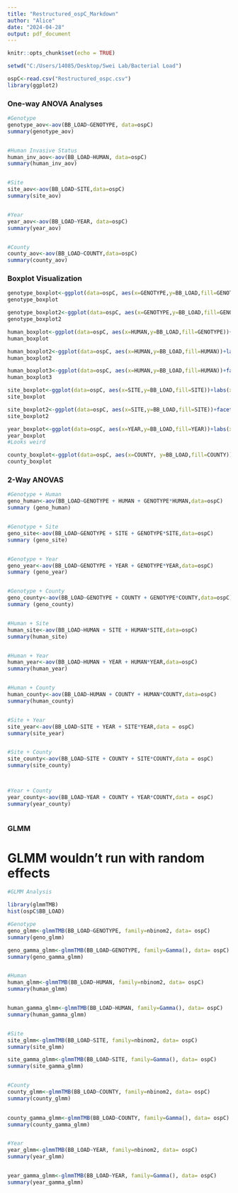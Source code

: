 ```yaml
---
title: "Restructured_ospC_Markdown"
author: "Alice"
date: "2024-04-28"
output: pdf_document
---
```


```r
knitr::opts_chunk$set(echo = TRUE)
```



```r
setwd("C:/Users/14085/Desktop/Swei Lab/Bacterial Load")

ospC<-read.csv("Restructured_ospc.csv")
library(ggplot2)
```


### One-way ANOVA Analyses
```r
#Genotype
genotype_aov<-aov(BB_LOAD~GENOTYPE, data=ospC)
summary(genotype_aov)


#Human Invasive Status
human_inv_aov<-aov(BB_LOAD~HUMAN, data=ospC)
summary(human_inv_aov)


#Site
site_aov<-aov(BB_LOAD~SITE,data=ospC)
summary(site_aov)


#Year
year_aov<-aov(BB_LOAD~YEAR, data=ospC)
summary(year_aov)


#County
county_aov<-aov(BB_LOAD~COUNTY,data=ospC)
summary(county_aov)

```

### Boxplot Visualization
```r
genotype_boxplot<-ggplot(data=ospC, aes(x=GENOTYPE,y=BB_LOAD,fill=GENOTYPE))+labs(x="ospC Genotype",y="Bacterial Load", title="Bacterial Load Based on ospC Genotype")+geom_boxplot()+theme_classic()
genotype_boxplot

genotype_boxplot2<-ggplot(data=ospC, aes(x=GENOTYPE,y=BB_LOAD,fill=GENOTYPE))+facet_wrap(~SITE)+labs(x="ospC Genotype",y="Bacterial Load", title="Bacterial Load Based on ospC Genotype")+geom_boxplot()+theme_classic()
genotype_boxplot2

human_boxplot<-ggplot(data=ospC, aes(x=HUMAN,y=BB_LOAD,fill=GENOTYPE))+labs(x="Human Invasive Status",y="Bacterial Load", title="Bacterial Load Based on Human Invasive Status")+geom_boxplot()+theme_classic()
human_boxplot

human_boxplot2<-ggplot(data=ospC, aes(x=HUMAN,y=BB_LOAD,fill=HUMAN))+labs(x="Human Invasive Status",y="Bacterial Load", title="Bacterial Load Based on Human Invasive Status")+geom_boxplot()+theme_classic()
human_boxplot2

human_boxplot3<-ggplot(data=ospC, aes(x=HUMAN,y=BB_LOAD,fill=HUMAN))+facet_wrap(~SITE)+labs(x="Human Invasive Status",y="Bacterial Load", title="Bacterial Load Based on Human Invasive Status")+geom_boxplot()+theme_classic()
human_boxplot3

site_boxplot<-ggplot(data=ospC, aes(x=SITE,y=BB_LOAD,fill=SITE))+labs(x="Site",y="Bacterial Load", title="Bacterial Load at Each Site")+geom_boxplot()+theme_classic()
site_boxplot

site_boxplot2<-ggplot(data=ospC, aes(x=SITE,y=BB_LOAD,fill=SITE))+facet_wrap(~YEAR)+labs(x="Site",y="Bacterial Load", title="Bacterial Load at Each Site")+geom_boxplot()+theme_classic()
site_boxplot2

year_boxplot<-ggplot(data=ospC, aes(x=YEAR,y=BB_LOAD,fill=YEAR))+labs(x="Site",y="Bacterial Load", title="Bacterial Load Each Year")+geom_boxplot()+theme_classic()
year_boxplot
#Looks weird

county_boxplot<-ggplot(data=ospC, aes(x=COUNTY, y=BB_LOAD,fill=COUNTY))+labs(x="Site",y="Bacterial Load", title="Bacterial Load by County")+geom_boxplot()+theme_classic()
county_boxplot
```

### 2-Way ANOVAS
```r
#Genotype + Human
geno_human<-aov(BB_LOAD~GENOTYPE + HUMAN + GENOTYPE*HUMAN,data=ospC)
summary (geno_human)


#Genotype + Site
geno_site<-aov(BB_LOAD~GENOTYPE + SITE + GENOTYPE*SITE,data=ospC)
summary (geno_site)


#Genotype + Year
geno_year<-aov(BB_LOAD~GENOTYPE + YEAR + GENOTYPE*YEAR,data=ospC)
summary (geno_year)


#Genotype + County
geno_county<-aov(BB_LOAD~GENOTYPE + COUNTY + GENOTYPE*COUNTY,data=ospC)
summary (geno_county)


#Human + Site
human_site<-aov(BB_LOAD~HUMAN + SITE + HUMAN*SITE,data=ospC)
summary(human_site)


#Human + Year
human_year<-aov(BB_LOAD~HUMAN + YEAR + HUMAN*YEAR,data=ospC)
summary(human_year)


#Human + County
human_county<-aov(BB_LOAD~HUMAN + COUNTY + HUMAN*COUNTY,data=ospC)
summary(human_county)


#Site + Year
site_year<-aov(BB_LOAD~SITE + YEAR + SITE*YEAR,data = ospC)
summary(site_year)


#Site + County
site_county<-aov(BB_LOAD~SITE + COUNTY + SITE*COUNTY,data = ospC)
summary(site_county)



#Year + County
year_county<-aov(BB_LOAD~YEAR + COUNTY + YEAR*COUNTY,data = ospC)
summary(year_county)
 
```

### GLMM
# GLMM wouldn't run with random effects
```r
#GLMM Analysis

library(glmmTMB)
hist(ospC$BB_LOAD) 

#Genotype
geno_glmm<-glmmTMB(BB_LOAD~GENOTYPE, family=nbinom2, data= ospC)
summary(geno_glmm)

geno_gamma_glmm<-glmmTMB(BB_LOAD~GENOTYPE, family=Gamma(), data= ospC)
summary(geno_gamma_glmm)


#Human
human_glmm<-glmmTMB(BB_LOAD~HUMAN, family=nbinom2, data= ospC)
summary(human_glmm)


human_gamma_glmm<-glmmTMB(BB_LOAD~HUMAN, family=Gamma(), data= ospC)
summary(human_gamma_glmm)


#Site
site_glmm<-glmmTMB(BB_LOAD~SITE, family=nbinom2, data= ospC)
summary(site_glmm)

site_gamma_glmm<-glmmTMB(BB_LOAD~SITE, family=Gamma(), data= ospC)
summary(site_gamma_glmm)


#County
county_glmm<-glmmTMB(BB_LOAD~COUNTY, family=nbinom2, data= ospC)
summary(county_glmm)
 

county_gamma_glmm<-glmmTMB(BB_LOAD~COUNTY, family=Gamma(), data= ospC)
summary(county_gamma_glmm)


#Year
year_glmm<-glmmTMB(BB_LOAD~YEAR, family=nbinom2, data= ospC)
summary(year_glmm)


year_gamma_glmm<-glmmTMB(BB_LOAD~YEAR, family=Gamma(), data= ospC)
summary(year_gamma_glmm)
```

